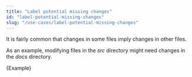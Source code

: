 ---
title: "Label potential missing changes"
id: "label-potential-missing-changes"
slug: "/use-cases/label-potential-missing-changes"
---


It is fairly common that changes in some files imply changes in other files.

As an example, modifying files in the _src_ directory might need changes in the _docs_ directory.

<CodeBlock language="yml" title="reviewpad.yml">{Example}</CodeBlock>

